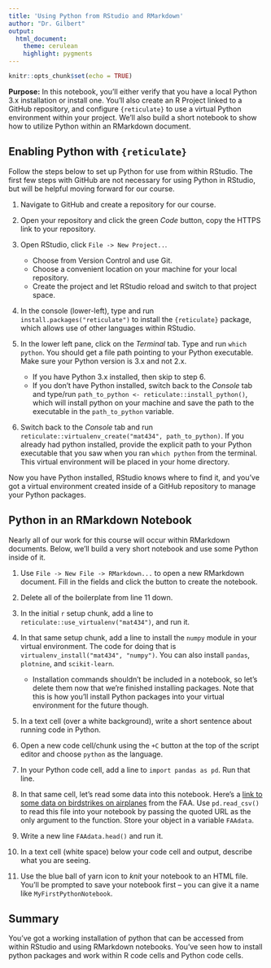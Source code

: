```yaml
---
title: 'Using Python from RStudio and RMarkdown'
author: "Dr. Gilbert"
output:
  html_document:
    theme: cerulean
    highlight: pygments
---
```


```r
knitr::opts_chunk$set(echo = TRUE)
```

**Purpose:** In this notebook, you'll either verify that you have a local Python 3.x installation or install one. You'll also create an R Project linked to a GitHub repository, and configure `{reticulate}` to use a virtual Python environment within your project. We'll also build a short notebook to show how to utilize Python within an RMarkdown document.

## Enabling Python with `{reticulate}`

Follow the steps below to set up Python for use from within RStudio. The first few steps with GitHub are not necessary for using Python in RStudio, but will be helpful moving forward for our course.

1. Navigate to GitHub and create a repository for our course.
2. Open your repository and click the green *Code* button, copy the HTTPS link to your repository.
3. Open RStudio, click `File -> New Project..`.

    + Choose from Version Control and use Git.
    + Choose a convenient location on your machine for your local repository.
    + Create the project and let RStudio reload and switch to that project space.
4. In the console (lower-left), type and run `install.packages("reticulate")` to install the `{reticulate}` package, which allows use of other languages within RStudio.
5. In the lower left pane, click on the *Terminal* tab. Type and run `which python`. You should get a file path pointing to your Python executable. Make sure your Python version is 3.x and not 2.x.

    + If you have Python 3.x installed, then skip to step 6.
    + If you don't have Python installed, switch back to the *Console* tab and type/run `path_to_python <- reticulate::install_python()`, which will install python on your machine and save the path to the executable in the `path_to_python` variable.
  
6. Switch back to the *Console* tab and run `reticulate::virtualenv_create("mat434", path_to_python)`. If you already had python installed, provide the explicit path to your Python executable that you saw when you ran `which python` from the terminal. This virtual environment will be placed in your home directory.

Now you have Python installed, RStudio knows where to find it, and you've got a virtual environment created inside of a GitHub repository to manage your Python packages.

## Python in an RMarkdown Notebook

Nearly all of our work for this course will occur within RMarkdown documents. Below, we'll build a very short notebook and use some Python inside of it.

1. Use `File -> New File -> RMarkdown...` to open a new RMarkdown document. Fill in the fields and click the button to create the notebook.
2. Delete all of the boilerplate from line 11 down.
3. In the initial `r` setup chunk, add a line to `reticulate::use_virtualenv("mat434")`, and run it.
4. In that same setup chunk, add a line to install the `numpy` module in your virtual environment. The code for doing that is `virtualenv_install("mat434", "numpy")`.  You can also install `pandas`, `plotnine`, and `scikit-learn`.

    + Installation commands shouldn't be included in a notebook, so let's delete them now that we're finished installing packages. Note that this is how you'll install Python packages into your virtual environment for the future though.

5. In a text cell (over a white background), write a short sentence about running code in Python.
6. Open a new code cell/chunk using the `+C` button at the top of the script editor and choose `python` as the language. 
7. In your Python code cell, add a line to `import pandas as pd`. Run that line.
8. In that same cell, let's read some data into this notebook. Here's a [link to some data on birdstrikes on airplanes](https://raw.githubusercontent.com/agmath/agmath.github.io/master/data/classification/faa_birdstrikes.csv) from the FAA. Use `pd.read_csv()` to read this file into your notebook by passing the quoted URL as the only argument to the function. Store your object in a variable `FAAdata`.
9. Write a new line `FAAdata.head()` and run it.
10. In a text cell (white space) below your code cell and output, describe what you are seeing.
11. Use the blue ball of yarn icon to *knit* your notebook to an HTML file. You'll be prompted to save your notebook first -- you can give it a name like `MyFirstPythonNotebook`.

## Summary

You've got a working installation of python that can be accessed from within RStudio and using RMarkdown notebooks. You've seen how to install python packages and work within R code cells and Python code cells.

